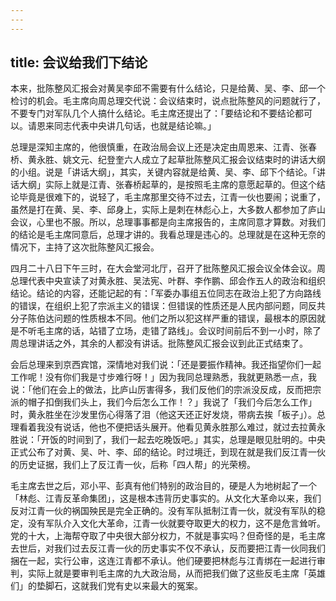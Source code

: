 ```yaml
---
---
---
```

title: 会议给我们下结论
---




本来，批陈整风汇报会对黄吴李邱不需要有什么结论，只是给黄、吴、李、邱一个检讨的机会。毛主席向周总理交代说：会议结束时，说点批陈整风的问题就行了，不要专门对军队几个人搞什么结论。毛主席还提出了：「要结论和不要结论都可以。请恩来同志代表中央讲几句话，也就是结论嘛。」

总理是深知主席的，他很慎重，在政治局会议上还是决定由周恩来、江青、张春桥、黄永胜、姚文元、纪登奎六人成立了起草批陈整风汇报会议结束时的讲话大纲的小组。说是「讲话大纲」，其实，关键内容就是给黄、吴、李、邱下个结论。「讲话大纲」实际上就是江青、张春桥起草的，是按照毛主席的意愿起草的。但这个结论毕竟是很难下的，说轻了，毛主席那里交待不过去，江青一伙也要闹；说重了，虽然是打在黄、吴、李、邱身上，实际上是刺在林彪心上，大多数人都参加了庐山会议，心里也不服。所以，总理事事都是向主席报告的，主席同意才算数。对我们的结论是毛主席同意后，总理才讲的。我看总理是违心的。总理就是在这种无奈的情况下，主持了这次批陈整风汇报会。

四月二十八日下午三时，在大会堂河北厅，召开了批陈整风汇报会议全体会议。周总理代表中央宣读了对黄永胜、吴法宪、叶群、李作鹏、邱会作五人的政治和组织结论。结论的内容，还能记起的有：「军委办事组五位同志在政治上犯了方向路线的错误，在组织上犯了宗派主义的错误：但错误的性质还是人民内部问题，同反共分子陈伯达问题的性质根本不同。他们之所以犯这样严重的错误，最根本的原因就是不听毛主席的话，站错了立场，走错了路线」。会议时间前后不到一小时，除了周总理讲话之外，其余的人都没有讲话。批陈整风汇报会议到此正式结束了。

会后总理来到京西宾馆，深情地对我们说：「还是要振作精神。我还指望你们一起工作呢！没有你们我是寸步难行呀！」因为我同总理熟悉，我就更熟悉一点，我说：「他们在会上的做法，比庐山厉害得多，我们反他们的宗派没反成，反而把宗派的帽子扣倒我们头上，我们今后怎么工作！？」我说了「我们今后怎么工作」时，黄永胜坐在沙发里伤心得落了泪（他这天还正好发烧，带病去挨「板子」）。总理看着我没有说话，他也不便把话头展开。他看见黄永胜那么难过，就过去拉黄永胜说：「开饭的时间到了，我们一起去吃晚饭吧。」其实，总理是眼见肚明的。中央正式公布了对黄、吴、叶、李、邱的结论。时过境迁，到现在就是我们反江青一伙的历史证据，我们上了反江青一伙，后称「四人帮」的光荣榜。

毛主席去世之后，邓小平、彭真有他们特别的政治目的，硬是人为地树起了一个「林彪、江青反革命集团」，这是根本违背历史事实的。从文化大革命以来，我们反对江青一伙的祸国殃民是完全正确的。没有军队抵制江青一伙，就没有军队的稳定，没有军队介入文化大革命，江青一伙就要夺取更大的权力，这不是危言耸听。党的十大，上海帮夺取了中央很大部分权力，不就是事实吗？但奇怪的是，毛主席去世后，对我们过去反江青一伙的历史事实不仅不承认，反而要把江青一伙同我们捆在一起，实行公审，这连江青都不承认。他们硬要把林彪与江青绑在一起进行审判，实际上就是要审判毛主席的九大政治局，从而把我们做了这些反毛主席「英雄们」的垫脚石，这就我们党有史以来最大的冤案。